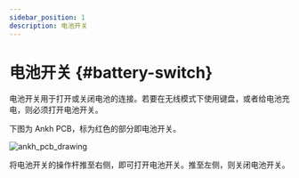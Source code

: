 ```yaml
---
sidebar_position: 1
description: 电池开关
---
```



# 电池开关 {#battery-switch}

电池开关用于打开或关闭电池的连接。若要在无线模式下使用键盘，或者给电池充电，则必须打开电池开关。

下图为 Ankh PCB，标为红色的部分即电池开关。

![ankh_pcb_drawing](./img/top_bat.svg)

将电池开关的操作杆推至右侧，即可打开电池开关。推至左侧，则关闭电池开关。
